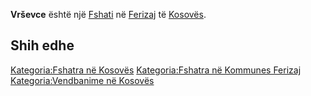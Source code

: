 {{Fshat në Kosovës
 | Emri                = Vrševce
 | EmriAlt                = Vershec,Vershevc,Vershevci,Vrsevce,Vrsevci,Vrshevce,Vrševce,Vrševci,Vërshec,Vërshevc,Вршевце
 | Emri (Rasa dhanore) = 
 | Figura              = 
 | Shteti              = Kosovës
 | Komuna              = Ferizaj
 | Kodi postar         = 
 | Sipërfaqja          = 

 | Popullsia           = 

 | Regj. i popullsisë  = 
 | Dend. e popullsisë  = 
 | Faqja zyrtare       = 
 <!--- Koordinatat ----> 
 | Gjerësia            = 42.38722
 | Gjatësia            = 20.91417
 | Lartësia            = 
}}
'''Vrševce''' është një [[Fshati]] në [[Ferizaj]] të [[Kosovës]].

<!-- == Gjeografia == -->
<!-- == Historia == -->
<!-- == Demografia == -->
== Shih edhe ==
{{Komuna Ferizaj}}
{{Kosovo-Administrata-Cung}}

[[Kategoria:Fshatra në Kosovës]]
[[Kategoria:Fshatra në Kommunes Ferizaj]]
[[Kategoria:Vendbanime në Kosovës]]